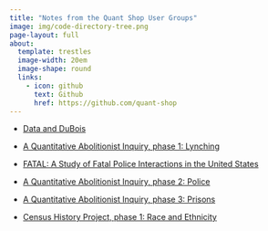 ```yaml
---
title: "Notes from the Quant Shop User Groups"
image: img/code-directory-tree.png
page-layout: full
about:
  template: trestles
  image-width: 20em
  image-shape: round
  links:
    - icon: github
      text: Github
      href: https://github.com/quant-shop
---
```


- [Data and DuBois](){.external target="_blank"}

- [A Quantitative Abolitionist Inquiry, phase 1: Lynching](){.external target="_blank"}

- [FATAL: A Study of Fatal Police Interactions in the United States](https://quant-shop.github.io/fatalv2){.external target="_blank"}

- [A Quantitative Abolitionist Inquiry, phase 2: Police](){.external target="_blank"}

- [A Quantitative Abolitionist Inquiry, phase 3: Prisons](){.external target="_blank"}

- [Census History Project, phase 1: Race and Ethnicity](https://quant-shop.github.io/census/){.external target="_blank"}